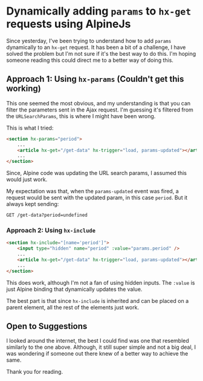 # Dynamically adding `params` to `hx-get` requests using AlpineJs

Since yesterday, I've been trying to understand how to add `params` dynamically to an `hx-get` request. It has been a bit of a challenge, I have solved the problem but I'm not sure if it's the best way to do this. I'm hoping someone reading this could direct me to a better way of doing this.

## Approach 1: Using `hx-params` (Couldn't get this working)

This one seemed the most obvious, and my understanding is that you can filter the parameters sent in the Ajax request. I'm guessing it's filtered from the `URLSearchParams`, this is where I might have been wrong.

This is what I tried:
```html
<section hx-params="period">
	...
	<article hx-get="/get-data" hx-trigger="load, params-updated"></article>
	...
</section>
```

Since, Alpine code was updating the URL search params, I assumed this would just work.

My expectation was that, when the `params-updated` event was fired, a request would be sent with the updated param, in this case `period`. But it always kept sending:

```
GET /get-data?period=undefined
```


### Approach 2: Using `hx-include` 

```html
<section hx-include="[name='period']">
	<input type="hidden" name="period" :value="params.period" />
	...
	<article hx-get="/get-data" hx-trigger="load, params-updated"></article>
	...
</section>
```

This does work, although I'm not a fan of using hidden inputs. The `:value` is just Alpine binding that dynamically updates the value.

The best part is that since `hx-include`  is inherited and can be placed on a parent element, all the rest of the elements just work.

## Open to Suggestions

I looked around the internet, the best I could find was one that resembled similarly to the one above. Although, it still super simple and not a big deal, I was wondering if someone out there knew of a better way to achieve the same.

Thank you for reading.
